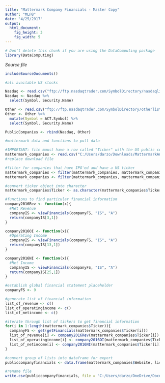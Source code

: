 ---
title: "Mattermark Company Financials - Master Copy"
author: "ML@B"
date: "4/25/2017"
output: 
  html_document:
    fig_height: 3
    fig_width: 5
---
<!-- Don't edit in between this line and the one below -->
```{r include=FALSE}
# Don't delete this chunk if you are using the DataComputing package
library(DataComputing)
```
*Source file* 
```{r, results='asis', echo=FALSE}
includeSourceDocuments()
```
<!-- Don't edit the material above this line -->

```{r}

#all available US stocks

Nasdaq <- read.csv("ftp://ftp.nasdaqtrader.com/SymbolDirectory/nasdaqlisted.txt", sep="|")
Nasdaq <- Nasdaq %>%
  select(Symbol, Security.Name)

Other <- read.csv("ftp://ftp.nasdaqtrader.com/SymbolDirectory/otherlisted.txt", sep="|")
Other <- Other %>%
  mutate(Symbol = ACT.Symbol) %>%
  select(Symbol, Security.Name)

PublicCompanies <- rbind(Nasdaq, Other)
```

```{r}
#mattermark data and functions to pull data

#IMPORTANT: file muust have a row called "Ticker" with the US public company's ticker
mattermark_companies <- read.csv("C:/Users/darzo/Downloads/MattermarkAnalytics.csv")
#replace download file

#filter for companies that have IPO'ed and have a US ticker
mattermark_companies <- filter(mattermark_companies, mattermark_companies$Stage == "Exited (ipo)")
mattermark_companies <- filter(mattermark_companies, mattermark_companies$Ticker != "")

#convert ticker object into character
mattermark_companies$Ticker <- as.character(mattermark_companies$Ticker)

#functions to find particular financial information
company2016Rev <- function(x){
  #Net Revenue
  companyIS <- viewFinancials(companyFS, "IS", "A")
  return(companyIS[3,1])
}

company2016OI <- function(x){
  #Operating Income
  companyIS <- viewFinancials(companyFS, "IS", "A")
  return(companyIS[13,1])
}

company2016NI <- function(x){
  #Net Income
  companyIS <- viewFinancials(companyFS, "IS", "A")
  return(companyIS[25,1])
}


```

```{r}
#establish global financial statement placeholder
companyFS <- 0

#generate list of financial information
list_of_revenue <- c()
list_of_operatingincome <- c()
list_of_netincome <- c()

#iterate through list of tickers to get financial information
for(i in 1:length(mattermark_companies$Ticker)){
  companyFS <- get(getFinancials(mattermark_companies$Ticker[i]))
  list_of_revenue[i] <- company2016Rev(mattermark_companies$Ticker[i])
  list_of_operatingincome[i] <- company2016OI(mattermark_companies$Ticker[i])
  list_of_netincome[i] <- company2016NI(mattermark_companies$Ticker[i])
}

#convert group of lists into dataframe for export
publiccompanyfinancials <- data.frame(mattermark_companies$Website, list_of_revenue, list_of_operatingincome, list_of_netincome)

#rename file
write.csv(publiccompanyfinancials, file = "C:/Users/darzo/OneDrive/Documents/MattermarkCompanyFinancials.csv", row.names = FALSE)

```